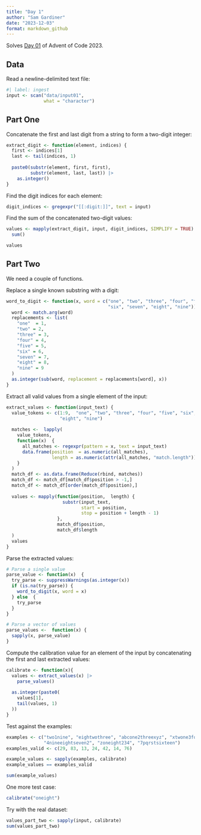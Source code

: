 ```yaml
---
title: "Day 1"
author: "Sam Gardiner"
date: "2023-12-03"
format: markdown_github
---
```


Solves [Day 01](https://adventofcode.com/2023/day/1) of Advent of Code 2023.

## Data

Read a newline-delimited text file:

```r
#| label: ingest
input <- scan("data/input01",
              what = "character")
```

##  Part One

Concatenate the first and last digit from a string to form a two-digit integer:

```r
extract_digit <- function(element, indices) {
  first <- indices[1]
  last <- tail(indices, 1)
  
  paste0(substr(element, first, first),
         substr(element, last, last)) |>
    as.integer()
}
```

Find the digit indices for each element:

```r
digit_indices <- gregexpr("[[:digit:]]", text = input)
```

Find the sum of the concatenated two-digit values:

```r
values <- mapply(extract_digit, input, digit_indices, SIMPLIFY = TRUE) |>
  sum()

values
```

## Part Two 

We need a  couple of  functions.

Replace a single known substring with a digit:

```r
word_to_digit <- function(x, word = c("one", "two", "three", "four", "five",
                                      "six", "seven", "eight", "nine")){
  word <- match.arg(word)
  replacements <- list(
    "one"  = 1,
    "two" = 2,
    "three" = 3,
    "four" = 4,
    "five" = 5,
    "six" = 6,
    "seven" = 7,
    "eight" = 8,
    "nine" = 9
  )
  as.integer(sub(word, replacement = replacements[word], x))
}
```

Extract all valid values from a single element of the input:

```r
extract_values <- function(input_text) {
  value_tokens <- c(1:9,  "one", "two", "three", "four", "five", "six", "seven",
                    "eight", "nine")
  
  matches <-  lapply(
    value_tokens,
    function(x)  {
      all_matches <- regexpr(pattern = x, text = input_text)
      data.frame(position  = as.numeric(all_matches),
                 length = as.numeric(attr(all_matches, "match.length")))
    }
  )
  match_df <- as.data.frame(Reduce(rbind, matches))
  match_df <- match_df[match_df$position > -1,]
  match_df <- match_df[order(match_df$position),]
  
  values <- mapply(function(position,  length) {
                     substr(input_text,
                            start = position,
                            stop = position + length - 1)
                   },
                   match_df$position,
                   match_df$length
  )
  values
}
```

Parse the extracted values:

```r
# Parse a single value
parse_value <- function(x)  {
  try_parse <- suppressWarnings(as.integer(x))
  if (is.na(try_parse)) {
    word_to_digit(x, word = x)
  } else  {
    try_parse
  }
}

# Parse a vector of values
parse_values <-  function(x) {
  sapply(x, parse_value)
}
```

Compute the calibration value for an element of the input by concatenating the first and last extracted values:

```r
calibrate <- function(x){
  values <- extract_values(x) |>
    parse_values()
  
  as.integer(paste0(
    values[1],
    tail(values, 1)
  ))
}
```

Test against the examples:

```r
examples <- c("two1nine", "eightwothree", "abcone2threexyz", "xtwone3four",
              "4nineeightseven2", "zoneight234", "7pqrstsixteen")
examples_valid <- c(29, 83, 13, 24, 42, 14, 76)

example_values <- sapply(examples, calibrate)
example_values == examples_valid

sum(example_values)
```

One  more test case:

```r
calibrate("oneight")
```


Try with the real dataset:

```r
values_part_two <- sapply(input, calibrate)
sum(values_part_two)
```

